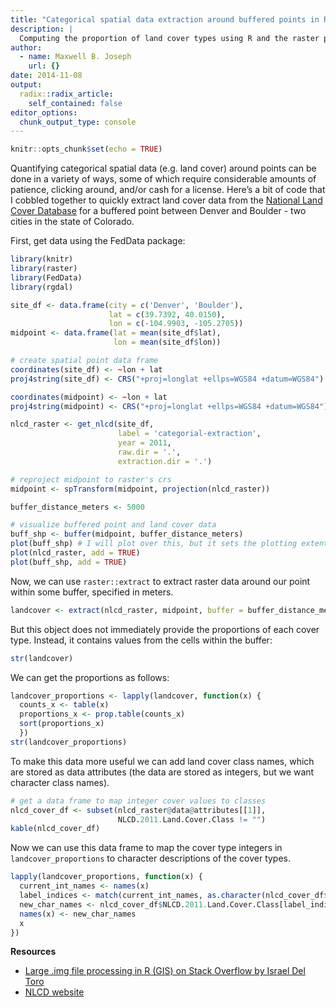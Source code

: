 ```yaml
---
title: "Categorical spatial data extraction around buffered points in R"
description: |
  Computing the proportion of land cover types using R and the raster package.
author:
  - name: Maxwell B. Joseph
    url: {}
date: 2014-11-08
output:
  radix::radix_article:
    self_contained: false
editor_options: 
  chunk_output_type: console
---
```


```r
knitr::opts_chunk$set(echo = TRUE)
```


Quantifying categorical spatial data (e.g. land cover) around points can be done 
in a variety of ways, some of which require considerable amounts of patience, 
clicking around, and/or cash for a license.
Here's a bit of code that I cobbled together to quickly extract land cover data
from the [National Land Cover Database](http://www.mrlc.gov/index.php) for 
a buffered point between Denver and Boulder - two cities in the state of 
Colorado.

First, get data using the FedData package:

```r
library(knitr)
library(raster)
library(FedData)
library(rgdal)

site_df <- data.frame(city = c('Denver', 'Boulder'), 
                      lat = c(39.7392, 40.0150), 
                      lon = c(-104.9903, -105.2705))
midpoint <- data.frame(lat = mean(site_df$lat), 
                       lon = mean(site_df$lon))

# create spatial point data frame
coordinates(site_df) <- ~lon + lat
proj4string(site_df) <- CRS("+proj=longlat +ellps=WGS84 +datum=WGS84")

coordinates(midpoint) <- ~lon + lat
proj4string(midpoint) <- CRS("+proj=longlat +ellps=WGS84 +datum=WGS84")

nlcd_raster <- get_nlcd(site_df, 
                        label = 'categorial-extraction', 
                        year = 2011, 
                        raw.dir = '.', 
                        extraction.dir = '.')

# reproject midpoint to raster's crs
midpoint <- spTransform(midpoint, projection(nlcd_raster))

buffer_distance_meters <- 5000

# visualize buffered point and land cover data
buff_shp <- buffer(midpoint, buffer_distance_meters)
plot(buff_shp) # I will plot over this, but it sets the plotting extent
plot(nlcd_raster, add = TRUE)
plot(buff_shp, add = TRUE)
```

Now, we can use `raster::extract` to extract raster data around our point
within some buffer, specified in meters. 

```r
landcover <- extract(nlcd_raster, midpoint, buffer = buffer_distance_meters)
```

But this object does not immediately provide the proportions of each cover type. 
Instead, it contains values from the cells within the buffer:

```r
str(landcover)
```

We can get the proportions as follows:

```r
landcover_proportions <- lapply(landcover, function(x) {
  counts_x <- table(x)
  proportions_x <- prop.table(counts_x)
  sort(proportions_x)
  })
str(landcover_proportions)
```

To make this data more useful we can add land cover class names, which are 
stored as data attributes (the data are stored as integers, but we want
character class names).

```r
# get a data frame to map integer cover values to classes
nlcd_cover_df <- subset(nlcd_raster@data@attributes[[1]], 
                        NLCD.2011.Land.Cover.Class != "")
kable(nlcd_cover_df)
```

Now we can use this data frame to map the cover type integers in 
`landcover_proportions` to character descriptions of the cover types. 

```r
lapply(landcover_proportions, function(x) {
  current_int_names <- names(x)
  label_indices <- match(current_int_names, as.character(nlcd_cover_df$Value))
  new_char_names <- nlcd_cover_df$NLCD.2011.Land.Cover.Class[label_indices]
  names(x) <- new_char_names
  x
})
```

**Resources**

- [Large .img file processing in R (GIS) on Stack Overflow by Israel Del Toro](http://stackoverflow.com/questions/15824853/large-img-file-processing-in-r-gis)
- [NLCD website](http://www.mrlc.gov/index.php)
